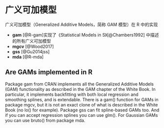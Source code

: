 # 广义可加模型 {#Generalized-Additive-Models}

广义可加模型（Generalized Additive Models，简称 GAM 模型）在 R 中的实现

- **gam** [@R-gam]实现了《Statistical Models in S》[@Chambers1992] 中描述的所有广义可加模型
- **mgcv** [@Wood2017]
- **gss** [@Gu2014jss]
- **mda** [@R-mda]



## Are GAMs implemented in R

Package gam from CRAN implements all the Generalized Additive Models (GAM) functionality as described in the GAM chapter of the White Book. In particular, it implements backfitting with both local regression and smoothing splines, and is extendable. There is a gam() function for GAMs in package mgcv, but it is not an exact clone of what is described in the White Book (no lo() for example). Package gss can fit spline-based GAMs too. And if you can accept regression splines you can use glm(). For Gaussian GAMs you can use bruto() from package mda.

